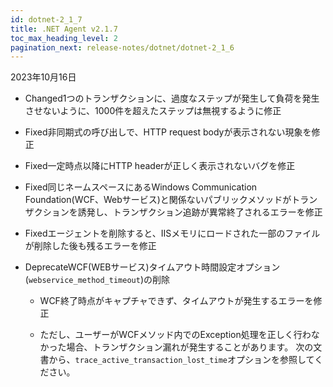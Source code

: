 ```yaml
---
id: dotnet-2_1_7
title: .NET Agent v2.1.7
toc_max_heading_level: 2
pagination_next: release-notes/dotnet/dotnet-2_1_6
---
```


2023年10月16日

-   <Status>Changed</Status>1つのトランザクションに、過度なステップが発生して負荷を発生させないように、1000件を超えたステップは無視するように修正

-   <Status>Fixed</Status>非同期式の呼び出しで、HTTP request bodyが表示されない現象を修正

-   <Status>Fixed</Status>一定時点以降にHTTP headerが正しく表示されないバグを修正

-   <Status>Fixed</Status>同じネームスペースにあるWindows Communication Foundation(WCF、Webサービス)と関係ないパブリックメソッドがトランザクションを誘発し、トランザクション追跡が異常終了されるエラーを修正

-   <Status>Fixed</Status>エージェントを削除すると、IISメモリにロードされた一部のファイルが削除した後も残るエラーを修正

-   <Status>Deprecate</Status>WCF(WEBサービス)タイムアウト時間設定オプション(<code>webservice_method_timeout</code>)の削除

    -   WCF終了時点がキャプチャできず、タイムアウトが発生するエラーを修正

    -   ただし、ユーザーがWCFメソッド内でのException処理を正しく行わなかった場合、トランザクション漏れが発生することがあります。 <Link to='../../dotnet/agent-transaction'>次の文書</Link>から、`trace_active_transaction_lost_time`オプションを参照してください。
